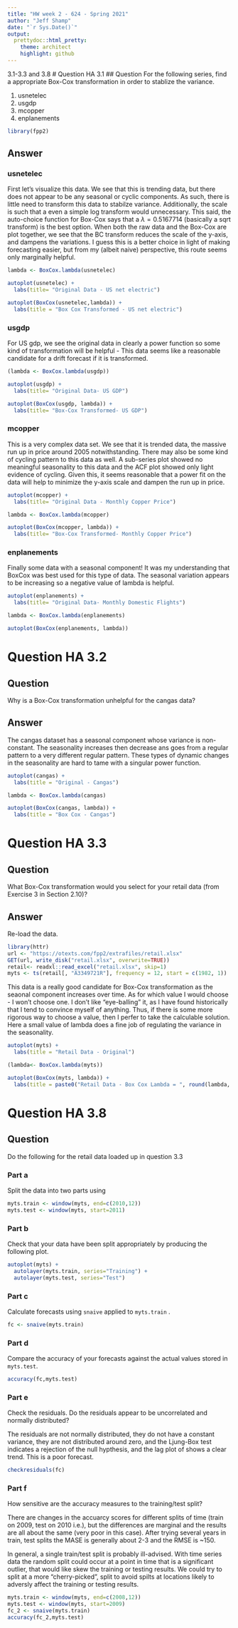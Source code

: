```yaml
---
title: "HW week 2 - 624 - Spring 2021"
author: "Jeff Shamp"
date: "`r Sys.Date()`"
output:
  prettydoc::html_pretty:
    theme: architect
    highlight: github
---
```

3.1-3.3 and 3.8
# Question HA 3.1
## Question
For the following series, find a appropriate Box-Cox transformation in order to stablize the variance.

1. usnetelec
2. usgdp
3. mcopper
4. enplanements


```r
library(fpp2)
```


## Answer
### usnetelec
First let's visualize this data. We see that this is trending data, but there does not appear to be any seasonal or cyclic components. As such, there is little need to transform this data to stabilze variance. Additionally, the scale is such that a even a simple log transform would unnecessary. This said, the auto-choice function for Box-Cox says that a $\lambda = 0.5167714$ (basically a sqrt transform) is the best option. When both the raw data and the Box-Cox are plot together, we see that the BC transform reduces the scale of the y-axis, and dampens the variations. I guess this is a better choice in light of making forecasting easier, but from my (albeit naive) perspective, this route seems only marginally helpful.  

```r
lambda <- BoxCox.lambda(usnetelec)

autoplot(usnetelec) +
  labs(title= "Original Data - US net electric")

autoplot(BoxCox(usnetelec,lambda)) +
  labs(title = "Box Cox Transformed - US net electric")
```

### usgdp

For US gdp, we see the original data in clearly a power function so some kind of transformation will be helpful - This data seems like a reasonable candidate for a drift forecast if it is transformed. 

```r
(lambda <- BoxCox.lambda(usgdp))

autoplot(usgdp) +
  labs(title= "Original Data- US GDP")

autoplot(BoxCox(usgdp, lambda)) +
  labs(title= "Box-Cox Transformed- US GDP")
```

### mcopper

This is a very complex data set. We see that it is trended data, the massive run up in price around 2005 notwithstanding. There may also be some kind of cycling pattern to this data as well. A sub-series plot showed no meaningful seasonality to this data and the ACF plot showed only light evidence of cycling. Given this, it seems reasonable that a power fit on the data will help to minimize the y-axis scale and dampen the run up in price. 

```r
autoplot(mcopper) +
  labs(title= "Original Data - Monthly Copper Price")

lambda <- BoxCox.lambda(mcopper)

autoplot(BoxCox(mcopper, lambda)) +
  labs(title= "Box-Cox Transformed- Monthly Copper Price")
```

### enplanements

Finally some data with a seasonal component! It was my understanding that BoxCox was best used for this type of data. The seasonal variation appears to be increasing so a negative value of lambda is helpful. 

```r
autoplot(enplanements) +
  labs(title= "Original Data- Monthly Domestic Flights")

lambda <- BoxCox.lambda(enplanements)

autoplot(BoxCox(enplanements, lambda))
```

# Question HA 3.2
## Question
Why is a Box-Cox transformation unhelpful for the cangas data?

## Answer

The cangas dataset has a seasonal component whose variance is non-constant. The seasonality increases then decrease ans goes from a regular pattern to a very different regular pattern. These types of dynamic changes in the seasonality are hard to tame with a singular power function. 

```r
autoplot(cangas) +
  labs(title = "Original - Cangas")

lambda <- BoxCox.lambda(cangas)

autoplot(BoxCox(cangas, lambda)) +
  labs(title = "Box Cox - Cangas")
```

# Question HA 3.3
## Question
What Box-Cox transformation would you select for your retail data (from
Exercise 3 in Section 2.10)?

## Answer

Re-load the data.

```r
library(httr)
url <- "https://otexts.com/fpp2/extrafiles/retail.xlsx"
GET(url, write_disk("retail.xlsx", overwrite=TRUE))
retail<- readxl::read_excel("retail.xlsx", skip=1)
myts <- ts(retail[, "A3349721R"], frequency = 12, start = c(1982, 1))
```

This data is a really good candidate for Box-Cox transformation as the seaonal component increases over time. As for which value I would choose - I won't choose one. I don't like "eye-balling" it, as I have found historically that I tend to convince myself of anything. Thus, if there is some more rigorous way to choose a value, then I perfer to take the calculable solution. Here a small value of lambda does a fine job of regulating the variance in the seasonality. 

```r
autoplot(myts) +
  labs(title = "Retail Data - Original")

(lambda<- BoxCox.lambda(myts))

autoplot(BoxCox(myts, lambda)) +
  labs(title = paste0("Retail Data - Box Cox Lambda = ", round(lambda, 3)))
```


# Question HA 3.8
## Question

Do the following for the retail data loaded up in question 3.3

### Part a
Split the data into two parts using

```r
myts.train <- window(myts, end=c(2010,12)) 
myts.test <- window(myts, start=2011)
```



### Part b
Check that your data have been split appropriately by producing the following plot.

```r
autoplot(myts) +
  autolayer(myts.train, series="Training") + 
  autolayer(myts.test, series="Test")
```


### Part c 
Calculate forecasts using `snaive` applied to `myts.train` .

```r
fc <- snaive(myts.train)
```


### Part d
Compare the accuracy of your forecasts against the actual values stored in `myts.test`.

```r
accuracy(fc,myts.test)
```


### Part e
Check the residuals. Do the residuals appear to be uncorrelated and normally distributed?


The residuals are not normally distributed, they do not have a constant variance, they are not distributed around zero, and the Ljung-Box test indicates a rejection of the null hypthesis, and the lag plot of shows a clear trend. This is a poor forecast. 

```r
checkresiduals(fc)
```



### Part f
How sensitive are the accuracy measures to the training/test split?


There are changes in the accuarcy scores for different splits of time (train on 2009, test on 2010 i.e.), but the differences are marginal and the results are all about the same (very poor in this case). After trying several years in train, test splits the MASE is generally about 2-3 and the RMSE is ~150. 


In general, a single train/test split is probably ill-advised. With time series data the random split could occur at a point in time that is a significant outlier, that would like skew the training or testing results. We could try to split at a more "cherry-picked", split to avoid spilts at locations likely to adversly affect the training or testing results. 


```r
myts.train <- window(myts, end=c(2008,12)) 
myts.test <- window(myts, start=2009)
fc_2 <- snaive(myts.train)
accuracy(fc_2,myts.test)
```


